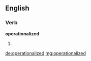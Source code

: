 ==English==

===Verb===
'''operationalized'''

# {{past of|operationalize}}

[[de:operationalized]]
[[mg:operationalized]]